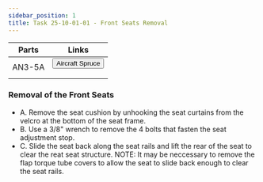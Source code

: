 ```yaml
---
sidebar_position: 1
title: Task 25-10-01-01 - Front Seats Removal
---
```


| Parts | Links |
|-------|-------|
|AN3-5A |<form method="post" action="aircraftspruce.com/search/search.php" class="inline"><input type="hidden" name="search_text" value="AN3-5A" /><button type="submit">Aircraft Spruce</button></form>       |

### Removal of the Front Seats
* A. Remove the seat cushion by unhooking the seat curtains from the velcro at the bottom of the seat frame. 
* B. Use a 3/8" wrench to remove the 4 bolts that fasten the seat adjustment stop. 
* C. Slide the seat back along the seat rails and lift the rear of the seat to clear the reat seat structure. 
NOTE: It may be neccessary to remove the flap torque tube covers to allow the seat to slide back enough to clear the seat rails. 
